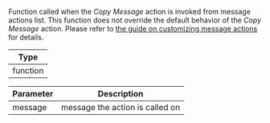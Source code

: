 Function called when the *Copy Message* action is invoked from message actions list.
This function does not override the default behavior of the *Copy Message* action.
Please refer to [the guide on customizing message actions](/reactnative/guides/customize-message-actions) for details.

| Type |
| - |
| function |

| Parameter | Description |
| - | - |
| message | message the action is called on |
